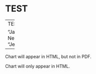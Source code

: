 # TEST


---
TEST

"Ja", Nein, "Jein!".

---



::: {.content-visible unless-format="pdf"}

Chart will  appear  in HTML, but not in PDF.

:::

::: {.content-hidden unless-format="pdf"}

Chart will only appear in HTML.

:::
